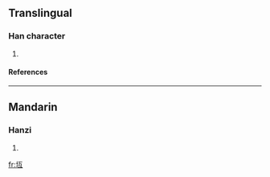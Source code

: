 ==Translingual==
===Han character===
{{Han char|rn=32|rad=土|as=04|sn=7|four=|canj=土一女一 (GMVM)}}
# {{defn|Han|sort=土04}}
====References====
{{Han ref|kx=0226.101|dkj=04953|dj=0461.130|hdz=10422.100|uh=5758|ud=22360}}
----
==Mandarin==
===Hanzi===
{{cmn-hanzi|pin=[[dǐ]] ([[di3]])|wg=ti<sup>3</sup>}}
# {{defn|Mandarin}}

[[fr:坘]]